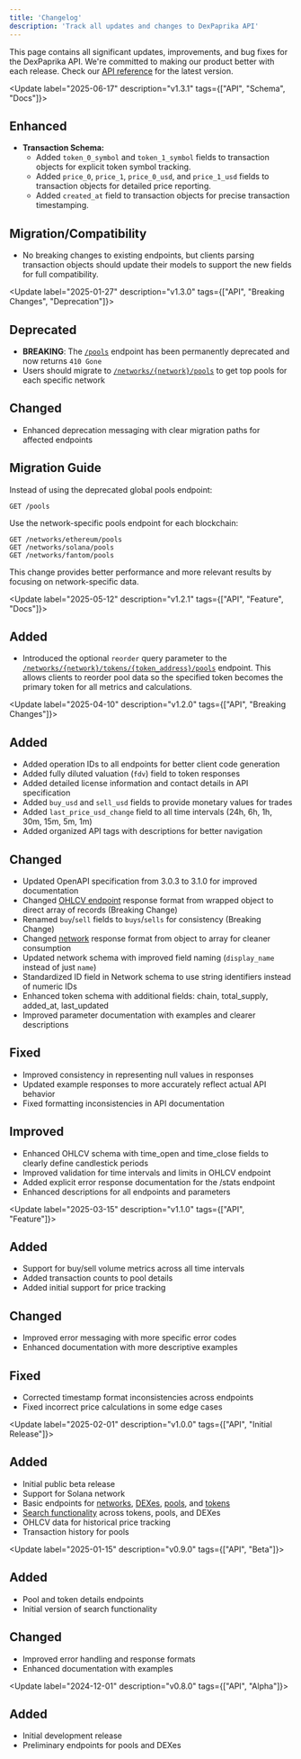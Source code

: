 ```yaml
---
title: 'Changelog'
description: 'Track all updates and changes to DexPaprika API'
---
```


This page contains all significant updates, improvements, and bug fixes for the DexPaprika API. We're committed to making our product better with each release. Check our [API reference](/api-reference) for the latest version.

<Update label="2025-06-17" description="v1.3.1" tags={["API", "Schema", "Docs"]}>
  ## Enhanced
  * **Transaction Schema:**
    * Added `token_0_symbol` and `token_1_symbol` fields to transaction objects for explicit token symbol tracking.
    * Added `price_0`, `price_1`, `price_0_usd`, and `price_1_usd` fields to transaction objects for detailed price reporting.
    * Added `created_at` field to transaction objects for precise transaction timestamping.

  ## Migration/Compatibility
  * No breaking changes to existing endpoints, but clients parsing transaction objects should update their models to support the new fields for full compatibility.
</Update>

<Update label="2025-01-27" description="v1.3.0" tags={["API", "Breaking Changes", "Deprecation"]}>
  ## Deprecated
  * **BREAKING**: The [`/pools`](/api-reference/pools/get-top-x-pools) endpoint has been permanently deprecated and now returns `410 Gone`
  * Users should migrate to [`/networks/{network}/pools`](/api-reference/pools/get-top-x-pools-on-a-network) to get top pools for each specific network

  ## Changed
  * Enhanced deprecation messaging with clear migration paths for affected endpoints

  ## Migration Guide
  Instead of using the deprecated global pools endpoint:
  ```
  GET /pools
  ```
  
  Use the network-specific pools endpoint for each blockchain:
  ```
  GET /networks/ethereum/pools
  GET /networks/solana/pools
  GET /networks/fantom/pools
  ```
  
  This change provides better performance and more relevant results by focusing on network-specific data.
</Update>

<Update label="2025-05-12" description="v1.2.1" tags={["API", "Feature", "Docs"]}>
  ## Added
  * Introduced the optional `reorder` query parameter to the [`/networks/{network}/tokens/{token_address}/pools`](/api-reference/tokens/get-top-x-pools-for-a-token) endpoint. This allows clients to reorder pool data so the specified token becomes the primary token for all metrics and calculations.
</Update>

<Update label="2025-04-10" description="v1.2.0" tags={["API", "Breaking Changes"]}>
  ## Added
  * Added operation IDs to all endpoints for better client code generation
  * Added fully diluted valuation (`fdv`) field to token responses
  * Added detailed license information and contact details in API specification
  * Added `buy_usd` and `sell_usd` fields to provide monetary values for trades
  * Added `last_price_usd_change` field to all time intervals (24h, 6h, 1h, 30m, 15m, 5m, 1m)
  * Added organized API tags with descriptions for better navigation

  ## Changed
  * Updated OpenAPI specification from 3.0.3 to 3.1.0 for improved documentation
  * Changed [OHLCV endpoint](/api-reference/pools/get-ohlcv-data-for-a-pool-pair) response format from wrapped object to direct array of records (Breaking Change)
  * Renamed `buy`/`sell` fields to `buys`/`sells` for consistency (Breaking Change)
  * Changed [network](/api-reference/networks) response format from object to array for cleaner consumption
  * Updated network schema with improved field naming (`display_name` instead of just `name`)
  * Standardized ID field in Network schema to use string identifiers instead of numeric IDs
  * Enhanced token schema with additional fields: chain, total_supply, added_at, last_updated
  * Improved parameter documentation with examples and clearer descriptions

  ## Fixed
  * Improved consistency in representing null values in responses
  * Updated example responses to more accurately reflect actual API behavior
  * Fixed formatting inconsistencies in API documentation

  ## Improved
  * Enhanced OHLCV schema with time_open and time_close fields to clearly define candlestick periods
  * Improved validation for time intervals and limits in OHLCV endpoint
  * Added explicit error response documentation for the /stats endpoint
  * Enhanced descriptions for all endpoints and parameters
</Update>

<Update label="2025-03-15" description="v1.1.0" tags={["API", "Feature"]}>
  ## Added
  * Support for buy/sell volume metrics across all time intervals
  * Added transaction counts to pool details
  * Added initial support for price tracking

  ## Changed
  * Improved error messaging with more specific error codes
  * Enhanced documentation with more descriptive examples

  ## Fixed
  * Corrected timestamp format inconsistencies across endpoints
  * Fixed incorrect price calculations in some edge cases
</Update>

<Update label="2025-02-01" description="v1.0.0" tags={["API", "Initial Release"]}>
  ## Added
  * Initial public beta release
  * Support for Solana network
  * Basic endpoints for [networks](/api-reference/networks), [DEXes](/api-reference/dexes/get-a-list-of-available-dexes-on-a-network), [pools](/api-reference/pools/get-top-x-pools), and [tokens](/api-reference/tokens/get-a-tokens-latest-data-on-a-network)
  * [Search functionality](/api-reference/search/search-for-tokens-pools-and-dexes) across tokens, pools, and DEXes
  * OHLCV data for historical price tracking
  * Transaction history for pools
</Update>

<Update label="2025-01-15" description="v0.9.0" tags={["API", "Beta"]}>
  ## Added
  * Pool and token details endpoints
  * Initial version of search functionality

  ## Changed
  * Improved error handling and response formats
  * Enhanced documentation with examples
</Update>

<Update label="2024-12-01" description="v0.8.0" tags={["API", "Alpha"]}>
  ## Added
  * Initial development release
  * Preliminary endpoints for pools and DEXes 
</Update> 